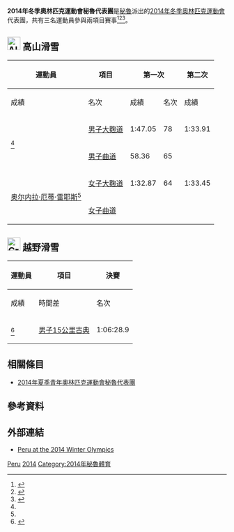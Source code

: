 {{Infobox Country Olympics
|NOC=PER
|games=2014年冬季
|Chef De Mission= 
|competitors= '''3'''
|sports= 2
|flagbearer={{link-en|Roberto Carcelen|Roberto Carcelen}}<ref name="a">{{cite news |last= |first= |date=2014-01-27 |title=Broken Ribs Can't Stop Seattle Skier's Drive To Compete In Winter Olympics |url=http://www.opb.org/news/article/npr-broken-ribs-cant-stop-seattle-skiers-drive-to-compete-in-winter-olympics/ |newspaper=Oregon Public Broadcasting |location= |publisher=Northwest News Network |accessdate=2014-01-28 |archive-date=2014-02-02 |archive-url=https://web.archive.org/web/20140202093544/http://www.opb.org/news/article/npr-broken-ribs-cant-stop-seattle-skiers-drive-to-compete-in-winter-olympics/ |dead-url=yes }}</ref>
|gold= 
|silver= 
|bronze= 
|total= 
|rank= 
}}
'''2014年冬季奧林匹克運動會秘魯代表團'''是[[秘魯|秘魯]]派出的[[2014年冬季奧林匹克運動會|2014年冬季奧林匹克運動會]]代表團，共有三名運動員參與兩項目賽事<ref name="b">{{cite news|last=|first=|date=2014-01-22|title=Equipo Peruano quedó listo para los Juegos Olímpicos de Invierno Rusia 2014|url=http://www.andina.com.pe/Espanol/noticia-equipo-peruano-quedo-listo-para-los-juegos-olimpicos-invierno-rusia-2014-491339.aspx#.UuLbNRAo7IU|newspaper=Andina|location=|language=es|publisher=|accessdate=2014-01-24|archive-url=https://web.archive.org/web/20140124144636/http://www.andina.com.pe/Espanol/noticia-equipo-peruano-quedo-listo-para-los-juegos-olimpicos-invierno-rusia-2014-491339.aspx#.UuLbNRAo7IU|archive-date=2014-01-24|dead-url=yes}}</ref><ref>{{cite news |last=Chase |first=Rachel |date=2014-01-29 |title=Three Peruvian athletes to compete at 2014 Winter Olympics in Sochi |url=http://www.peruthisweek.com/news-three-peruvian-athletes-to-compete-at-2014-winter-olympics-in-sochi-102113 |newspaper=Peru This Week |location= |publisher= |accessdate=2014-01-31 |deadurl=yes |archiveurl=https://web.archive.org/web/20140218212848/http://www.peruthisweek.com/news-three-peruvian-athletes-to-compete-at-2014-winter-olympics-in-sochi-102113 |archivedate=2014-02-18 }}</ref><ref>{{cite news |author=<!--Staff writer(s); no by-line.--> |title=Peru sends three athletes to 2014 Winter Olympics |url=http://www.andina.com.pe/Ingles/noticia-peru-sends-three-atletles-to-2014-winter-olympics-492549.aspx |newspaper=Andina |location=Lima, Peru |publisher= |date=2014-02-01 |accessdate=2014-02-01 |archive-date=2014-02-04 |archive-url=https://web.archive.org/web/20140204050819/http://www.andina.com.pe/Ingles/noticia-peru-sends-three-atletles-to-2014-winter-olympics-492549.aspx |dead-url=no }}</ref>。

== [[Image:Alpine_skiing_pictogram.svg|30px]] 高山滑雪 ==
{{main|2014年冬季奧林匹克運動會高山滑雪比賽}}

{| class="wikitable" style="font-size:90%"
|-
!rowspan=2|運動員
!rowspan=2|項目
!colspan=2|第一次
!colspan=2|第二次
!colspan=2|總計
|-style="font-size:95%"
!成績
!名次
!成績
!名次
!成績
!名次
|-align=center
|align=left rowspan=2|{{link-en|Manfred Oettl Reyes|Manfred Oettl Reyes}}<ref name="b"/>
|align=left| [[2014年冬季奧林匹克運動會高山滑雪比賽－男子大麴道|男子大麴道]]
|1:47.05
|78
|1:33.91
|58
|3:20.96
|70
|-align=center
|align=left| [[2014年冬季奧林匹克運動會高山滑雪比賽－男子曲道|男子曲道]]
|58.36
|65
|colspan=4|{{abbr|DNF|未完成}}
|-align=center
|align=left rowspan=2|[[奥尔内拉·厄蒂·雷耶斯|奥尔内拉·厄蒂·雷耶斯]]<ref name="b"/>
|align=left| [[2014年冬季奧林匹克運動會高山滑雪比賽－女子大麴道|女子大麴道]]
|1:32.87
|64
|1:33.45
|58
|3:06.32
|57
|-align=center
|align=left| [[2014年冬季奧林匹克運動會高山滑雪比賽－女子曲道|女子曲道]]
|colspan=6|{{abbr|DNF|未完成}}
|}

== [[Image:Cross_country_skiing_pictogram.svg|30px]] 越野滑雪 ==
{{main|2014年冬季奧林匹克運動會越野滑雪比賽}}

{|class="wikitable" style="font-size:90%" 
|-
!rowspan="2"|運動員
!rowspan="2"|項目
!colspan="3"|決賽
|-style="font-size:95%" 
!成績
!時間差
!名次
|-align=center
|align=left|{{link-en|Roberto Carcelen|Roberto Carcelen}}<ref>{{cite news |last=Shoffler |first=Allen |date=2013-12-27 |title=Peru skier chases Olympic dream |url=http://www.aljazeera.com/video/americas/2013/12/peru-skier-chases-olympic-dream-2013122716449823512.html |newspaper=[[半島電視台|半島電視台]] |location= |publisher= |accessdate=2014-01-16 |archive-date=2016-03-04 |archive-url=https://web.archive.org/web/20160304111243/http://www.aljazeera.com/video/americas/2013/12/peru-skier-chases-olympic-dream-2013122716449823512.html |dead-url=no }}</ref>
|align=left|[[2014年冬季奧林匹克運動會越野滑雪比賽－男子15公里古典|男子15公里古典]]
|1:06:28.9
| +27:59.2
|87
|}

== 相關條目 ==
* [[2014年夏季青年奧林匹克運動會秘魯代表團|2014年夏季青年奧林匹克運動會秘魯代表團]]

== 參考資料 ==
{{Reflist}}

== 外部連結 ==
*[http://www.sochi2014.com/en/team-peru Peru at the 2014 Winter Olympics]{{Wayback|url=http://www.sochi2014.com/en/team-peru |date=20140203231842 }} 

{{NOCin2014WinterOlympics}}

[[Category:2014年冬季奧林匹克運動會代表團|Peru]]
[[Category:奧林匹克運動會秘魯代表團|2014]]
[[Category:2014年秘魯體育|Category:2014年秘魯體育]]